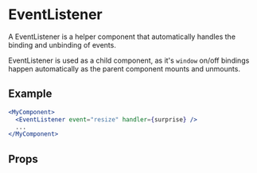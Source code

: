 
<Meta component={EventListener} title="Utilities/EventListener" />

# EventListener

A EventListener is a helper component that automatically handles the binding and unbinding of events.

EventListener is used as a child component, as it's `window` on/off bindings happen automatically as the parent component mounts and unmounts.

## Example

```jsx
<MyComponent>
  <EventListener event="resize" handler={surprise} />
  ...
</MyComponent>
```

## Props

<Props of={EventListener} />
